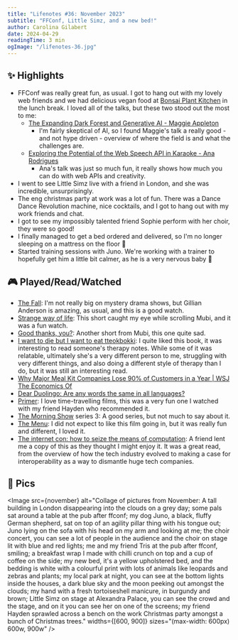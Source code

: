 ```yaml
---
title: "Lifenotes #36: November 2023"
subtitle: "FFConf, Little Simz, and a new bed!"
author: Carolina Gilabert
date: 2024-04-29
readingTime: 3 min
ogImage: "/lifenotes-36.jpg"
---
```



## ✨ Highlights

- FFConf was really great fun, as usual. I got to hang out with my lovely web friends and we had delicious vegan food at [Bonsai Plant Kitchen](https://www.bonsaiplantkitchen.co.uk/) in the lunch break. I loved all of the talks, but these two stood out the most to me:
	- [The Expanding Dark Forest and Generative AI - Maggie Appleton](https://www.youtube.com/watch?v=QPoM-h1fK8M)
		- I'm fairly skeptical of AI, so I found Maggie's talk a really good - and not hype driven - overview of where the field is and what the challenges are. 
	- [Exploring the Potential of the Web Speech API in Karaoke - Ana Rodrigues](https://www.youtube.com/watch?v=rYqjS2V_VuA)
		- Ana's talk was just so much fun, it really shows how much you can do with web APIs and creativity.
- I went to see Little Simz live with a friend in London, and she was incredible, unsurprisingly.
- The eng christmas party at work was a lot of fun. There was a Dance Dance Revolution machine, nice cocktails, and I got to hang out with my work friends and chat.
- I got to see my impossibly talented friend Sophie perform with her choir, they were so good!
- I finally managed to get a bed ordered and delivered, so I'm no longer sleeping on a mattress on the floor 🎉
- Started training sessions with Juno. We're working with a trainer to hopefully get him a little bit calmer, as he is a very nervous baby 🖤

## 🎮 Played/Read/Watched

- [The Fall](https://www.imdb.com/title/tt2294189/): I'm not really big on mystery drama shows, but Gillian Anderson is amazing, as usual, and this is a good watch.
- [Strange way of life](https://www.imdb.com/title/tt13055264/): This short caught my eye while scrolling Mubi, and it was a fun watch.
- [Good thanks, you?](https://www.imdb.com/title/tt9104848/): Another short from Mubi, this one quite sad.
- [I want to die but I want to eat tteokbokki](https://uk.bookshop.org/p/books/i-want-to-die-but-i-want-to-eat-tteokbokki-the-south-korean-hit-therapy-memoir-recommended-by-bts-s-rm-baek-sehee/7351712): I quite liked this book, it was interesting to read someone's therapy notes. While some of it was relatable, ultimately she's a very different person to me, struggling with very different things, and also doing a different style of therapy than I do, but it was still an interesting read.
- [Why Major Meal Kit Companies Lose 90% of Customers in a Year | WSJ The Economics Of ](https://youtu.be/89u2Ftt23Sk?si=9f3DVXx_DHC0BA_P)
- [Dear Duolingo: Are any words the same in all languages?](https://blog.duolingo.com/words-shared-in-all-languages/)
- [Primer](https://www.imdb.com/title/tt0390384/): I love time-travelling films, this was a very fun one I watched with my friend Hayden who recommended it.
- [The Morning Show](https://www.imdb.com/title/tt7203552/) series 3: A good series, but not much to say about it.
- [The Menu](https://www.imdb.com/title/tt9764362/): I did not expect to like this film going in, but it was really fun and different, I loved it.
- [The internet con: how to seize the means of computation](https://uk.bookshop.org/p/books/the-internet-con-how-to-seize-the-means-of-computation-cory-doctorow/7451797): A friend lent me a copy of this as they thought I might enjoy it. It was a great read, from the overview of how the tech industry evolved to making a case for interoperability as a way to dismantle huge tech companies.

## 📸 Pics

<Image
	src={november}
	alt="Collage of pictures from November: A tall building in London disappearing into the clouds on a grey day; some pals sat around a table at the pub after ffconf; my dog Juno, a black, fluffy German shepherd, sat on top of an agility pillar thing with his tongue out; Juno lying on the sofa with his head on my arm and looking at me; the choir concert, you can see a lot of people in the audience and the choir on stage lit with blue and red lights; me and my friend Tris at the pub after ffconf, smiling; a breakfast wrap I made with chilli crunch on top and a cup of coffee on the side; my new bed, it's a yellow upholstered bed, and the bedding is white with a colourful print with lots of animals like leopards and zebras and plants; my local park at night, you can see at the bottom lights inside the houses, a dark blue sky and the moon peeking out amongst the clouds; my hand with a fresh tortoiseshell manicure, in burgundy and brown; Little Simz on stage at  Alexandra Palace, you can see the crowd and the stage, and on it you can see her on one of the screens; my friend Hayden sprawled across a bench on the work Christmas party amongst a bunch of Christmas trees."
	widths={[600, 900]}
	sizes="(max-width: 600px) 600w, 900w"
/>